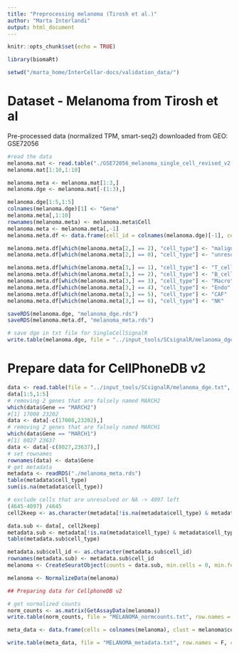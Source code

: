 ```yaml
---
title: "Preprocessing melanoma (Tirosh et al.)"
author: "Marta Interlandi"
output: html_document
---
```


```r
knitr::opts_chunk$set(echo = TRUE)
```

```r
library(biomaRt)

setwd("/marta_home/InterCellar-docs/validation_data/")

```

# Dataset - Melanoma from  Tirosh et al
Pre-processed data (normalized TPM, smart-seq2) downloaded from GEO: GSE72056

```r
#read the data
melanoma.mat <- read.table("./GSE72056_melanoma_single_cell_revised_v2.txt", header = T)
melanoma.mat[1:10,1:10]

melanoma.meta <- melanoma.mat[1:3,]
melanoma.dge <- melanoma.mat[-(1:3),]

melanoma.dge[1:5,1:5]
colnames(melanoma.dge)[1] <- "Gene"
melanoma.meta[,1:10]
rownames(melanoma.meta) <- melanoma.meta$Cell
melanoma.meta <- melanoma.meta[,-1]
melanoma.meta.df <- data.frame(cell_id = colnames(melanoma.dge)[-1], cell_type = NA)

melanoma.meta.df[which(melanoma.meta[2,] == 2), "cell_type"] <- "malignant_cell"
melanoma.meta.df[which(melanoma.meta[2,] == 0), "cell_type"] <- "unresolved"

melanoma.meta.df[which(melanoma.meta[3,] == 1), "cell_type"] <- "T_cell"
melanoma.meta.df[which(melanoma.meta[3,] == 2), "cell_type"] <- "B_cell"
melanoma.meta.df[which(melanoma.meta[3,] == 3), "cell_type"] <- "Macro"
melanoma.meta.df[which(melanoma.meta[3,] == 4), "cell_type"] <- "Endo"
melanoma.meta.df[which(melanoma.meta[3,] == 5), "cell_type"] <- "CAF"
melanoma.meta.df[which(melanoma.meta[3,] == 6), "cell_type"] <- "NK"

saveRDS(melanoma.dge, "melanoma_dge.rds")
saveRDS(melanoma.meta.df, "melanoma_meta.rds")

# save dge in txt file for SingleCellSignalR
write.table(melanoma.dge, file = "../input_tools/SCsignalR/melanoma_dge.txt", row.names = F)
```

# Prepare data for CellPhoneDB v2

```r

data <- read.table(file = "../input_tools/SCsignalR/melanoma_dge.txt", header = T,  stringsAsFactors = F)
data[1:5,1:5]
# removing 2 genes that are falsely named MARCH2
which(data$Gene == "MARCH2")
#[1] 17008 23202
data <- data[-c(17008,23202),]
# removing 2 genes that are falsely named MARCH1
which(data$Gene == "MARCH1")
#[1] 8027 23637
data <- data[-c(8027,23637),]
# set rownames
rownames(data) <- data$Gene
# get metadata 
metadata <- readRDS("./melanoma_meta.rds") 
table(metadata$cell_type)
sum(is.na(metadata$cell_type))

# exclude cells that are unresolved or NA -> 4097 left
(4645-4097) /4645
cell2keep <- as.character(metadata[!is.na(metadata$cell_type) & metadata$cell_type != "unresolved", "cell_id"])

data.sub <- data[, cell2keep]
metadata.sub <- metadata[!is.na(metadata$cell_type) & metadata$cell_type != "unresolved",]
table(metadata.sub$cell_type)

metadata.sub$cell_id <- as.character(metadata.sub$cell_id)
rownames(metadata.sub) <- metadata.sub$cell_id
melanoma <- CreateSeuratObject(counts = data.sub, min.cells = 0, min.features = 0, meta.data = metadata.sub)

melanoma <- NormalizeData(melanoma)

## Preparing data for CellphoneDB v2

# get normalized counts
norm_counts <- as.matrix(GetAssayData(melanoma))
write.table(norm_counts, file = "MELANOMA_normcounts.txt", row.names = T, col.names = T, quote = F, sep = "\t")

meta_data <- data.frame(cells = colnames(melanoma), clust = melanoma$cell_type)

write.table(meta_data, file = "MELANOMA_metadata.txt", row.names = F, col.names = T, quote = F, sep = "\t")



```
